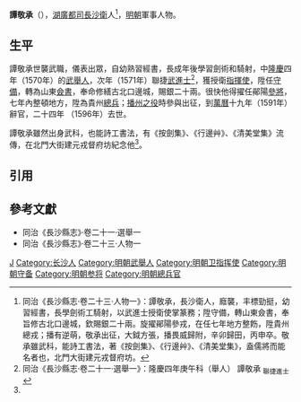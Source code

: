 '''譚敬承'''（{{bd|16世紀||1596年}}），[[湖廣都指揮使司|湖廣都司]][[長沙衛|長沙衛]]人<ref name=djs>同治《長沙縣志·卷二十三·人物一》：譚敬承，長沙衛人，廕襲，丰標勁挺，幼習經書，長學劍術工騎射，以武進士授衛使掌篆務；陞守備，轉山東僉書，奉旨修古北口邊城，欽賜銀二十兩。旋擢鄖陽參戎，在任七年地方整飭，陞貴州總戎；播有逆萌，敬承出征，大鉞方張，播畏威歸附，辛卯歸田，丙申卒。敬承雖武科，能詩工書法，著《按劍集》、《行邊艸》、《清美堂集》，盍儒將而能名者也，北門大街建元戎督府坊。</ref>，[[明朝|明朝]]軍事人物。

==生平==
譚敬承世襲武職，儀表出眾，自幼熟習經書，長成年後學習劍術和騎射，中[[隆庆_(明朝)|隆慶]]四年（1570年）的[[武舉人|武舉人]]，次年（1571年）聯捷[[武進士|武進士]]<ref>同治《長沙縣志·卷二十一·選舉一》：隆慶四年庚午科（舉人） 譚敬承 <sub>聯捷進士</sub></ref>，獲授衛[[指揮使|指揮使]]，陞任[[守備|守備]]，轉為山東[[僉書|僉書]]，奉命修繕古北口邊城，賜銀二十兩。很快他得擢任鄖陽[[參將|參將]]，七年內整頓地方，陞為貴州[[總兵|總兵]]；[[播州之役|播州之役]]時參與出征，到[[萬曆|萬曆]]十九年（1591年）辭官，二十四年	（1596年）去世。

譚敬承雖然出身武科，也能詩工書法，有《按劍集》、《行邊艸》、《清美堂集》流傳，在北門大街建元戎督府坊紀念他<ref name=djs/>。

==引用==
{{reflist}}

==參考文獻==
*同治《長沙縣志》·卷二十一·選舉一
*同治《長沙縣志》·卷二十三·人物一

{{隆慶五年辛未科武會試金榜}}

[[Category:谭姓|J]]
[[Category:长沙人|Category:长沙人]]
[[Category:明朝武舉人|Category:明朝武舉人]]
[[Category:明朝卫指挥使|Category:明朝卫指挥使]]
[[Category:明朝守备|Category:明朝守备]]
[[Category:明朝参将|Category:明朝参将]]
[[Category:明朝總兵官|Category:明朝總兵官]]